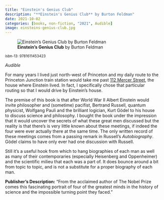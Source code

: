 ```yaml
---
title: "Einstein's Genius Club"
description: "**Einstein's Genius Club** by Burton Feldman"
date: 2021-10-02
categories: [books, non-fiction, "2021", Audible]
image: einsteins-genius-club.jpg
---
```

![**Einstein's Genius Club** by Burton Feldman](einsteins-genius-club.jpg){fig-align="left"}

<sup>isbn-13: 9781611453423</sup>

*Audible*

For many years I lived just north-west of Princeton and my daily route to the
Princeton Junction train station would take me past [112 Mercer Street](https://goo.gl/maps/NyFr4hEDRfsqHa7PA),
the house where Einstein lived. In fact, I specifically chose that particular
routing so that I would drive by Einstein's house.

The premise of this book is that after World War II Albert Einstein would invite
philosopher and (sometime) pacifist, Bertrand Russell, quantum physicist, Wolfgang Pauli
and the brilliant logician, Kurt Gödel to his house to discuss science and philosophy.
I bought the book under the impression that it would uncover the secrets of what these
great men discussed but the reality is that there's is very little known about these
meetings, if indeed the four were ever actually there at the same time. The only
written record of these meetings comes from a passing remark in Russell's *Autobiography*.
Gödel claims to have only ever had one discussion with Russell.

Still it's a useful hook from which to hang biographies of each man as well as many
of their contemporaries (especially Heisenberg and Oppenheimer) and the scientific
milieu that each was a part of. It does bounce around a bit from topic to topic,
and is not a substitute for a proper biography of each man.

**Publisher's Description:**
"From the acclaimed author of The Nobel Prize comes this fascinating
portrait of four of the greatest minds in the history of science and the
impossible turning point they faced."